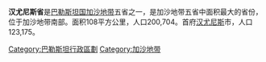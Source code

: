 {{加沙地带}}
'''汉尤尼斯省'''是[[巴勒斯坦国|巴勒斯坦国]][[加沙地带|加沙地带]]五省之一，是加沙地带五省中面积最大的省份，位于加沙地带南部。面积108平方公里，人口200,704。首府[[汉尤尼斯|汉尤尼斯]]市，人口123,175。

{{巴勒斯坦行政區劃}}

[[Category:巴勒斯坦行政區劃|Category:巴勒斯坦行政區劃]]
[[Category:加沙地带|Category:加沙地带]]